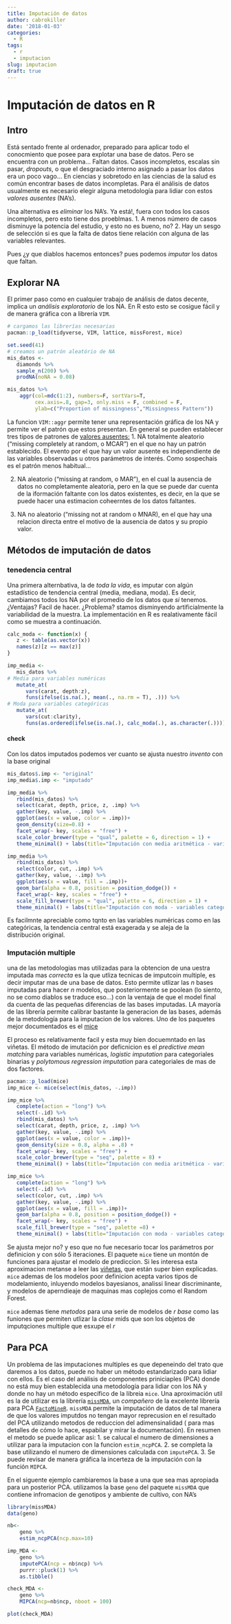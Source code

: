 ```yaml
---
title: Imputación de datos
author: cabrokiller
date: '2018-01-03'
categories:
  - R
tags:
  - r
  - imputacion
slug: imputacion
draft: true
---
```


# Imputación de datos en R

## Intro

Está sentado frente al ordenador, preparado para aplicar todo el conocmiento que posee para explotar una base de datos. Pero se encuentra con un problema... Faltan datos. Casos incompletos, escalas sin pasar, *dropouts*, o que el desgraciado interno asignado a pasar los datos era un poco vago... En ciencias y sobretodo en las ciencias de la salud es común encontrar bases de datos incompletas. Para él análisis de datos usualmente es necesario elegir alguna metodología para lidiar con estos *valores ausentes* (NA's).

Una alternativa es *eliminar* los NA's. Ya está!, fuera con todos los casos incompletos, pero esto tiene dos proeblmas. 
 1. A menos número de casos disminuye la potencia del estudio, y esto no es bueno, no?
 2. Hay un sesgo de selección si es que la falta de datos tiene relación con alguna de las variables relevantes. 

Pues ¿y que diablos hacemos entonces? pues podemos *imputar* los datos que faltan.

## Explorar NA
El primer paso como en cualquier trabajo de análisis de datos decente, implica un *análisis exploratorio* de los NA. En R esto esto se cosigue fácil y de manera gráfica con a librería `VIM`.

```r
# cargamos las librerías necesarias
pacman::p_load(tidyverse, VIM, lattice, missForest, mice)
```

```r
set.seed(41)
# creamos un patrón aleatório de NA 
mis_datos <-
   diamonds %>%
   sample_n(200) %>%
   prodNA(noNA = 0.08)

mis_datos %>%
    aggr(col=mdc(1:2), numbers=F, sortVars=T,
         cex.axis=.8, gap=3, only.miss = F, combined = F,
         ylab=c("Proportion of missingness","Missingness Pattern"))

```

La funcion `VIM::aggr` permite tener una representación gráfica de los NA y permite ver el patrón que estos presentan. En general se pueden establecer tres tipos de patrones de [valores ausentes:](https://en.wikipedia.org/wiki/Missing_data#Missing_at_random)
 1. NA totalmente aleatorio ("missing completely at random, o MCAR") en el que no hay un patrón establecido. El evento por el que hay un valor ausente es independiente de las variables observadas u otros parámetros de interés. Como sospechais es el patrón menos habitual... 
 
 2. NA aleatorio ("missing at random, o MAR"), en el cual la ausencia de datos no completamente aleatoria, pero en la que se puede dar cuenta de la iformación faltante con los datos existentes, es decir, en la que se puede hacer una estimacion coheerntes de los datos faltantes. 
 
 3. NA no aleatorio ("missing not at random o MNAR), en el que hay una relacion directa entre el motivo de la ausencia de datos y su propio valor. 


## Métodos de imputación de datos
### tenedencia central
Una primera alternbativa, la de *toda la vida*, es imputar con algún estadístico de tendencia central (media, mediana, moda). Es decir, cambiamos todos los NA por el promedio de los datos que *si* tenemos. ¿Ventajas? Facil de hacer.  ¿Problema? stamos disminyendo artificialmente la variabilidad de la muestra. La implementación en R es realativamente fácil como se muestra a continuación.

```r
calc_moda <- function(x) {
   z <- table(as.vector(x))
   names(z)[z == max(z)]
}

imp_media <-
   mis_datos %>%
# Media para variables numéricas
   mutate_at(
      vars(carat, depth:z),
      funs(ifelse(is.na(.), mean(., na.rm = T), .))) %>%
# Moda para variables categóricas
   mutate_at(
      vars(cut:clarity),
      funs(as.ordered(ifelse(is.na(.), calc_moda(.), as.character(.)))))
```

#### check
Con los datos imputados podemos ver cuanto se ajusta nuestro *invento* con la base original
```r
mis_datos$.imp <- "original"
imp_media$.imp <- "imputado"

imp_media %>%
   rbind(mis_datos) %>%
   select(carat, depth, price, z, .imp) %>%
   gather(key, value, -.imp) %>%
   ggplot(aes(x = value, color = .imp))+
   geom_density(size=0.8) +
   facet_wrap(~ key, scales = "free") +
   scale_color_brewer(type = "qual", palette = 6, direction = 1) +
   theme_minimal() + labs(title="Imputación con media aritmética - variables numéricas")

imp_media %>%
   rbind(mis_datos) %>%
   select(color, cut, .imp) %>%
   gather(key, value, -.imp) %>%
   ggplot(aes(x = value, fill = .imp))+
   geom_bar(alpha = 0.8, position = position_dodge()) +
   facet_wrap(~ key, scales = "free") +
   scale_fill_brewer(type = "qual", palette = 6, direction = 1) +
   theme_minimal() + labs(title="Imputación con moda - variables categóricas")
```

Es facilmnte apreciable como tqnto en las variables numéricas como en las categóricas, la tendencia central está exagerada y se aleja de la distribución original. 

### Imputación multiple
una de las metodologias mas utilizadas para la obtencion de una uestra imputada mas *correcta* es la que utliza tecnicas de imputcoin multiple, es decir imputar mas de una base de datos. Esto permite utlizar las *n* bases imputadas para hacer *n* modelos, que posteriormente se poolean (lo siento, no se como diablos se traduce eso...) con la ventaja de que el model final da cuenta de las pequeñas diferencias de las bases imputadas. 
LA mayoría de las librería permite calibrar bastante la generacion de las bases, además de la metodología para la imputacion de los valores. Uno de los paquetes mejor documentados es el [mice](http://stefvanbuuren.github.io/mice/)

El proceso es relativamente facil y esta muy bien docuemntado en las viñetas. El método de imutación por deficnicion es el *predictive mean matching* para variables numéricas, *logistic imputation* para categoriales binarias y *polytomous regression imputation* para categoriales de mas de dos factores. 

```r
pacman::p_load(mice)
imp_mice <- mice(select(mis_datos, -.imp))

imp_mice %>%
   complete(action = "long") %>%
   select(-.id) %>%
   rbind(mis_datos) %>%
   select(carat, depth, price, z, .imp) %>%
   gather(key, value, -.imp) %>%
   ggplot(aes(x = value, color = .imp))+
   geom_density(size = 0.8, alpha = .8) +
   facet_wrap(~ key, scales = "free") +
   scale_color_brewer(type = "seq", palette = 8) +
   theme_minimal() + labs(title="Imputación con media aritmética - variables numéricas")

imp_mice %>%
   complete(action = "long") %>%
   select(-.id) %>%
   select(color, cut, .imp) %>%
   gather(key, value, -.imp) %>%
   ggplot(aes(x = value, fill = .imp))+
   geom_bar(alpha = 0.8, position = position_dodge()) +
   facet_wrap(~ key, scales = "free") +
   scale_fill_brewer(type = "seq", palette =8) +
   theme_minimal() + labs(title="Imputación con moda - variables categóricas")
```

Se ajusta mejor no? y eso que no fue necesario tocar los parámetros por definicion y con sólo 5 iteraciones. El paquete `mice` tiene un montón de funciones para ajustar el modelo de prediccion. Si les interesa esta aproximacion metanse a leer las [viñetas](https://cran.r-project.org/web/packages/mice/vignettes/resources.html), que están super bien explicadas. `mice` ademas de los modelos poor definicion acepta varios tipos de modelamiento, inluyendo modelos bayesianos, analissi linear discriminante, y modelos de aperndieaje de maquinas mas coplejos como el Random Forest. 

`mice` ademas tiene *metodos* para una serie de modelos de *r base* como las funiones que permiten utlizar la *clase* mids que son los objetos de imputqciones multiple que esxupe el *r*

## Para PCA
Un problema de las imputaciones multiples es que depeneindo del trato que daremos a los datos, puede no haber un método estandarizado para lidiar con ellos. Es el caso del análisis de componentes priniciaples (PCA) donde no está muy bien establecida una metodología para lidiar con los NA y donde no hay un método específico de la libreia `mice`.  Una aproximación util es la de utilizar es la librería [`missMDA`](http://factominer.free.fr/missMDA/index.html), un *compañero* de la excelente librería para PCA [`FactoMineR`](http://factominer.free.fr/index.html).
`missMDA` permite la imputación de datos de tal manera de que los valores imputdos no tengan mayor reprecusion en el resultado del PCA utilizando metodos de reduccion del adimensinalidad ( para mas detalles de cómo lo hace, espabilar y mirar la documentación).
En resumen el metodo se puede aplicar asi:
 1. se calucal el numero de dimensiones a utilizar para la imputacion con la funcion `estim_ncpPCA`.
 2. se completa la base utilizando el numero de dimensiones calculada con `imputePCA`.
 3. Se puede revisar de manera gráfica la incerteza de la imputación con la función `MIPCA`. 
 
 En el siguente ejemplo cambiaremos la base a una que sea mas apropiada para un posterior PCA. utilizamos la base `geno` del paquete `missMDA` que contiene infromacion de genotipos y ambiente de cultivo, con NA's

```r
library(missMDA)
data(geno)

nb<- 
    geno %>%
    estim_ncpPCA(ncp.max=10)

imp_MDA <-
    geno %>%
    imputePCA(ncp = nb$ncp) %>%
    purrr::pluck(1) %>%
    as.tibble()

check_MDA <- 
    geno %>%
    MIPCA(ncp=nb$ncp, nboot = 100)

plot(check_MDA)
```



